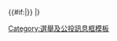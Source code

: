 <includeonly>{{#if:{{{1|}}}|{{Election box break|align=left|bgcolor=#E9E9E9|{{{1|}}}}}}}
|}</includeonly><noinclude>
[[Category:選舉及公投訊息框模板]]
</noinclude>